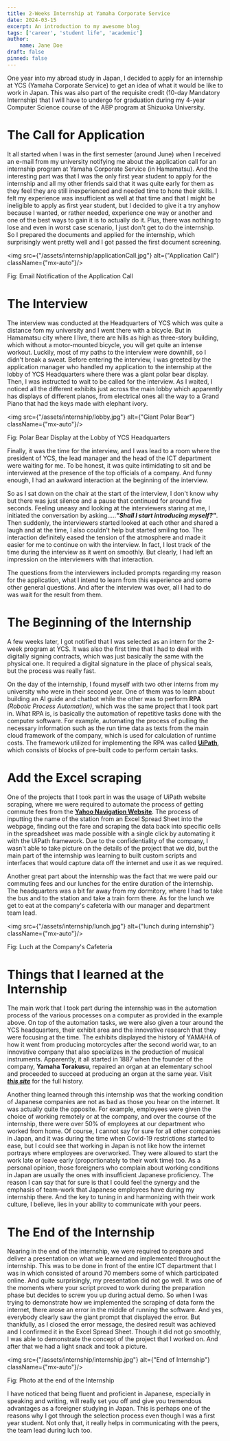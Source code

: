 ```yaml
---
title: 2-Weeks Internship at Yamaha Corporate Service
date: 2024-03-15
excerpt: An introduction to my awesome blog
tags: ['career', 'student life', 'academic']
author:
    name: Jane Doe
draft: false
pinned: false
---
```


One year into my abroad study in Japan, I decided to apply for an internship at YCS (Yamaha Corporate Service) to get an idea of what it would be like to work in Japan.
This was also part of the requisite credit (10-day Mandatory Internship) that I will have to undergo for graduation during my 4-year Computer Science course of the ABP program at Shizuoka University.

# The Call for Application

It all started when I was in the first semester (around June) when I received an e-mail from my university notifying me about the application call for an internship program at Yamaha Corporate Service (in Hamamatsu).
And the interesting part was that I was the only first year student to apply for the internship and all my other friends said that it was quite early for them as they feel they are still inexperienced and needed time to hone their skills.
I felt my experience was insufficient as well at that time and that I might be ineligible to apply as first year student, but I decided to give it a try anyhow because I wanted, or rather needed, experience one way or another and one of the best ways to gain it is to actually do it.
Plus, there was nothing to lose and even in worst case scenario, I just don't get to do the internship.
So I prepared the documents and applied for the internship, which surprisingly went pretty well and I got passed the first document screening.

<img src={"/assets/internship/applicationCall.jpg"} alt={"Application Call"} className={"mx-auto"}/>
<p className={"text-center"}>Fig: Email Notification of the Application Call</p>

# The Interview

The interview was conducted at the Headquarters of YCS which was quite a distance fom my university and I went there with a bicycle.
But in Hamamatsu city where I live, there are hills as high as three-story building, which without a motor-mounted bicycle, you will get quite an intense workout.
Luckily, most of my paths to the interview were downhill, so I didn't break a sweat.
Before entering the interview, I was greeted by the application manager who handled my application to the internship at the lobby of YCS Headquarters where there was a giant polar bear display.
Then, I was instructed to wait to be called for the interview. As I waited, I noticed all the different exhibits just across the main lobby which apparently has displays of different pianos, from electrical ones all the way to a Grand Piano that had the keys made with elephant ivory.

<img src={"/assets/internship/lobby.jpg"} alt={"Giant Polar Bear"} className={"mx-auto"}/>
<p className={"text-center"}>Fig: Polar Bear Display at the Lobby of YCS Headquarters</p>

Finally, it was the time for the interview, and I was lead to a room where the president of YCS, the lead manager and the head of the ICT department were waiting for me.
To be honest, it was quite intimidating to sit and be interviewed at the presence of the top officials of a company.
And funny enough, I had an awkward interaction at the beginning of the interview.

So as I sat down on the chair at the start of the interview, I don't know why but there was just silence and a pause that continued for around five seconds.
Feeling uneasy and looking at the interviewers staring at me, I initiated the conversation by asking.....***"Shall I start introducing myself?"***.
Then suddenly, the interviewers started looked at each other and shared a laugh and at the time, I also couldn't help but started smiling too.
The interaction definitely eased the tension of the atmosphere and made it easier for me to continue on with the interview.
In fact, I lost track of the time during the interview as it went on smoothly.
But clearly, I had left an impression on the interviewers with that interaction.

The questions from the interviewers included prompts regarding my reason for the application, what I intend to learn from this experience and some other general questions.
And after the interview was over, all I had to do was wait for the result from them.

# The Beginning of the Internship

A few weeks later, I got notified that I was selected as an intern for the 2-week program at YCS.
It was also the first time that I had to deal with digitally signing contracts, which was just basically the same with the physical one.
It required a digital signature in the place of physical seals, but the process was really fast.

On the day of the internship, I found myself with two other interns from my university who were in their second year.
One of them was to learn about building an AI guide and chatbot while the other was to perform **RPA** _(Robotic Process Automation)_, which was the same project that I took part in.
What RPA is, is basically the automation of repetitive tasks done with the computer software. For example, automating the process of pulling the necessary information such as the run time data as texts from the main cloud framework of the company, which is used for calculation of runtime costs.
The framework utilized for implementing the RPA was called [**UiPath**](https://www.uipath.com), which consists of blocks of pre-built code to perform certain tasks.

# Add the Excel scraping

One of the projects that I took part in was the usage of UiPath website scraping, where we were required to automate the process of getting commute fees from the [**Yahoo Navigation Website**](https://transit.yahoo.co.jp).
The process of inputting the name of the station from an Excel Spread Sheet into the webpage, finding out the fare and scraping the data back into specific cells in the spreadsheet was made possible with a single click by automating it with the UiPath framework.
Due to the confidentiality of the company, I wasn't able to take picture on the details of the project that we did, but the main part of the internship was learning to built custom scripts and interfaces that would capture data off the internet and use it as we required.

Another great part about the internship was the fact that we were paid our commuting fees and our lunches for the entire duration of the internship.
The headquarters was a bit far away from my dormitory, where I had to take the bus and to the station and take a train form there.
As for the lunch we get to eat at the company's cafeteria with our manager and department team lead.

<img src={"/assets/internship/lunch.jpg"} alt={"lunch during internship"} className={"mx-auto"}/>
<p className={"text-center"}>Fig: Luch at the Company's Cafeteria</p>

# Things that I learned at the Internship

The main work that I took part during the internship was in the automation process of the various processes on a computer as provided in the example above.
On top of the automation tasks, we were also given a tour around the YCS headquarters, their exhibit area and the innovative research that they were focusing at the time.
The exhibits displayed the history of YAMAHA of how it went from producing motorcycles after the second world war, to an innovative company that also specializes in the production of musical instruments.
Apparently, it all started in 1887 when the founder of the company, **Yamaha Torakusu**, repaired an organ at an elementary school and proceeded to succeed at producing an organ at the same year.
Visit [***this site***](https://www.yamaha.com/en/about/history/#:~:text=Torakusu%20Yamaha%20repaired%20an%20organ,of%20Western%2Dstyle%20musical%20instruments.) for the full history.

Another thing learned through this internship was that the working condition of Japanese companies are not as bad as those you hear on the internet.
It was actually quite the opposite. For example, employees were given the choice of working remotely or at the company, and over the course of the internship, there were over 50% of employees at our department who worked from home.
Of course, I cannot say for sure for all other companies in Japan, and it was during the time when Covid-19 restrictions started to ease, but I could see that working in Japan is not like how the internet portrays where employees are overworked.
They were allowed to start the work late or leave early (proportionately to their work time) too.
As a personal opinion, those foreigners who complain about working conditions in Japan are usually the ones with insufficient Japanese proficiency.
The reason I can say that for sure is that I could feel the synergy and the emphasis of team-work that Japanese employees have during my internship there.
And the key to tuning in and harmonizing with their work culture, I believe, lies in your ability to communicate with your peers.

# The End of the Internship

Nearing in the end of the internship, we were required to prepare and deliver a presentation on what we learned and implemented throughout the internship.
This was to be done in front of the entire ICT department that I was in which consisted of around 70 members some of which participated online.
And quite surprisingly, my presentation did not go well. It was one of the moments where your script proved to work during the preparation phase but decides to screw you up during actual demo.
So when I was trying to demonstrate how we implemented the scraping of data form the internet, there arose an error in the middle of running the software.
And yes, everybody clearly saw the giant prompt that displayed the error. But thankfully, as I closed the error message, the desired result was achieved and I confirmed it in the Excel Spread Sheet.
Though it did not go smoothly, I was able to demonstrate the concept of the project that I worked on. And after that we had a light snack and took a picture.

<img src={"/assets/internship/internship.jpg"} alt={"End of Internship"} className={"mx-auto"}/>
<p className={"text-center"}>Fig: Photo at the end of the Internship</p>

I have noticed that being fluent and proficient in Japanese, especially in speaking and writing, will really set you off and give you tremendous advantages as a foreigner studying in Japan.
This is perhaps one of the reasons why I got through the selection process even though I was a first year student.
Not only that, it really helps in communicating with the peers, the team lead during luch too.
